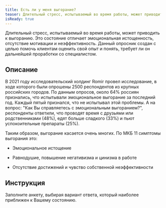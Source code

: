 ```yaml
---
title: Есть ли у меня выгорание?
teaser: Длительный стресс, испытываемый во время работы, может приводить к выгоранию. Это состояние отличает эмоциональная истощенность, отсутствие мотивации и неэффективность. Данный опросник создан с целью помочь клиентам оценить свой опыт и понять, требует ли он дальнейшей проработки со специалистом.
isReady: true
---
```


Длительный стресс, испытываемый во время работы, может приводить к
выгоранию. Это состояние отличает эмоциональная истощенность, отсутствие
мотивации и неэффективность. Данный опросник создан с целью помочь
клиентам оценить свой опыт и понять, требует ли он дальнейшей проработки
со специалистом.

## Описание

В 2021 году исследовательский холдинг Romir провел исследование, в ходе
которого были опрошены 2500 респондентов из крупных российских городов.
По данным опросов, около 64% россиян признались, что испытывали
эмоциональное выгорание за последний год. Каждый пятый признался, что не
испытывал этой проблемы. А на вопрос: \"Как Вы справляетесь с
эмоциональным выгоранием?\", респонденты ответили, что проводят время с
друзьями или родственниками (48%), едят больше сладкого (33%) и пьют
успокоительные препараты (25%).

Таким образом, выгорание касается очень многих. По МКБ 11 симптомы
выгорания это:

-   Эмоциональное истощение

-   Равнодушие, повышение негативизма и цинизма в работе

-   Отсутствие достижений и чувство собственной неэффективности

## Инструкция

Заполните анкету, выбирая вариант ответа, который наиболее приближен к
Вашему состоянию.

